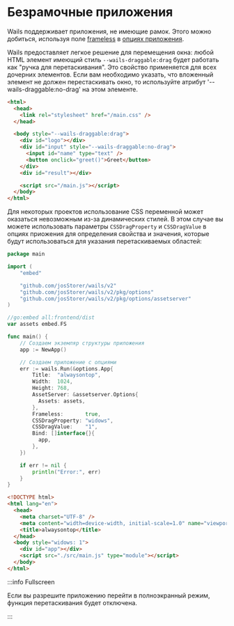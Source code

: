 # Безрамочные приложения

Wails поддерживает приложения, не имеющие рамок. Этого можно добиться, используя поле [frameless](../reference/options.mdx#frameless) в [опциях приложения](../reference/options.mdx#application-options).

Wails предоставляет легкое решение для перемещения окна: любой HTML элемент имеющий стиль `--wails-draggable:drag` будет работать как "ручка для перетаскивания". Это свойство применяется для всех дочерних элементов. Если вам необходимо указать, что вложенный элемент не должен перестаскивать окно, то используйте атрибут '--wails-draggable:no-drag' на этом элементе.

```html
<html>
  <head>
    <link rel="stylesheet" href="/main.css" />
  </head>

  <body style="--wails-draggable:drag">
    <div id="logo"></div>
    <div id="input" style="--wails-draggable:no-drag">
      <input id="name" type="text" />
      <button onclick="greet()">Greet</button>
    </div>
    <div id="result"></div>

    <script src="/main.js"></script>
  </body>
</html>
```

Для некоторых проектов использование CSS переменной может оказаться невозможным из-за динамических стилей. В этом случае вы можете использовать параметры `CSSDragProperty` и `CSSDragValue` в опциях приожения для определения свойства и значения, которые будут использоваться для указания перетаскиваемых областей:

```go title=main.go
package main

import (
    "embed"

    "github.com/josStorer/wails/v2"
    "github.com/josStorer/wails/v2/pkg/options"
    "github.com/josStorer/wails/v2/pkg/options/assetserver"
)

//go:embed all:frontend/dist
var assets embed.FS

func main() {
    // Создаем экземляр структуры приложения
    app := NewApp()

    // Создаем приложение с опциями
    err := wails.Run(&options.App{
        Title:  "alwaysontop",
        Width:  1024,
        Height: 768,
        AssetServer: &assetserver.Options{
          Assets: assets,
        },
        Frameless:       true,
        CSSDragProperty: "widows",
        CSSDragValue:    "1",
        Bind: []interface{}{
          app,
        },
    })

    if err != nil {
        println("Error:", err)
    }
}
```

```html title=index.html
<!DOCTYPE html>
<html lang="en">
  <head>
    <meta charset="UTF-8" />
    <meta content="width=device-width, initial-scale=1.0" name="viewport" />
    <title>alwaysontop</title>
  </head>
  <body style="widows: 1">
    <div id="app"></div>
    <script src="./src/main.js" type="module"></script>
  </body>
</html>
```

:::info Fullscreen

Если вы разрешите приложению перейти в полноэкранный режим, функция перетаскивания будет отключена.

:::
